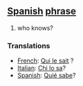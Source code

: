 == [[Spanish]] [[phrase]] ==
# who knows?

=== Translations ===
*[[French]]: [[Qui le sait]] ?
*[[Italian]]: [[Chi lo sa]]?
*[[Spanish]]: [[Quié sabe]]?